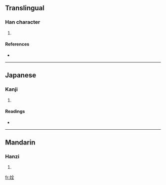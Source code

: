 ==Translingual==

===Han character===
{{Han char|rn=38|rad=女|as=06|sn=9|four=4841<sub>4</sub>|canj=女人一土 (VOMG)}}

# {{defn|Han|sort=女06}}

====References====
* {{Han ref|kx=0261.200|dkj=06255|dj=0527.240|hdz=21046.010|uh=59FE|ud=23038|bh=CE74|bd=52852}}

----

==Japanese==

===Kanji===
{{ja-kanji|grade=|rs=女06}}

# {{defn|Japanese}}

====Readings====
* {{ja-readings|on=[[せん]] (sen)|kun=}}

----

==Mandarin==

===Hanzi===
{{cmn-hanzi|pin=[[quān]] ([[quan1]])|wg=ch'üan<sup>1</sup>}}

# {{defn|Mandarin}}

[[fr:姾]]